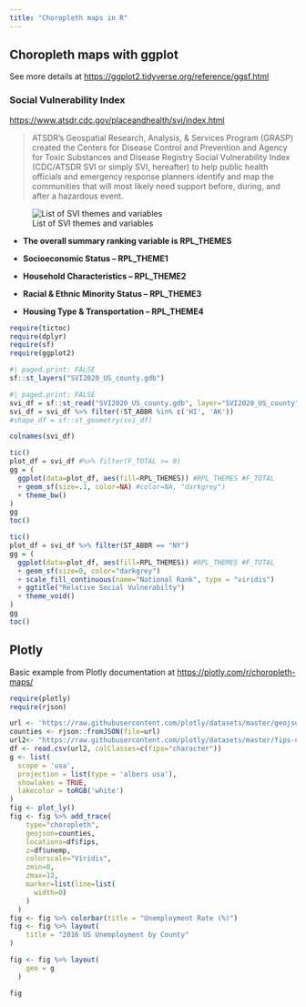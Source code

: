 ```yaml
---
title: "Choropleth maps in R"
---
```


## Choropleth maps with ggplot

See more details at <https://ggplot2.tidyverse.org/reference/ggsf.html>

### Social Vulnerability Index

<https://www.atsdr.cdc.gov/placeandhealth/svi/index.html>

> ATSDR's Geospatial Research, Analysis, & Services Program (GRASP) created the Centers for Disease Control and Prevention and Agency for Toxic Substances and Disease Registry Social Vulnerability Index (CDC/ATSDR SVI or simply SVI, hereafter) to help public health officials and emergency response planners identify and map the communities that will most likely need support before, during, and after a hazardous event.

![List of SVI themes and variables](https://www.atsdr.cdc.gov/placeandhealth/svi/documentation/SVI-Variables.png?_=02699 "SVI Variables")

-   **The overall summary ranking variable is RPL_THEMES**

-   **Socioeconomic Status -- RPL_THEME1**

-   **Household Characteristics -- RPL_THEME2**

-   **Racial & Ethnic Minority Status -- RPL_THEME3**

-   **Housing Type & Transportation -- RPL_THEME4**

```r
require(tictoc)
require(dplyr)
require(sf)
require(ggplot2)
```

```r
#| paged.print: FALSE
sf::st_layers("SVI2020_US_county.gdb")

```

```r
#| paged.print: FALSE
svi_df = sf::st_read("SVI2020_US_county.gdb", layer="SVI2020_US_county")
svi_df = svi_df %>% filter(!ST_ABBR %in% c('HI', 'AK'))
#shape_df = sf::st_geometry(svi_df)
```

```r
colnames(svi_df)
```

```r
tic()
plot_df = svi_df #%>% filter(F_TOTAL >= 0)
gg = (
  ggplot(data=plot_df, aes(fill=RPL_THEMES)) #RPL_THEMES #F_TOTAL
  + geom_sf(size=.1, color=NA) #color=NA, "darkgrey")
  + theme_bw()
)
gg
toc()
```

```r
tic()
plot_df = svi_df %>% filter(ST_ABBR == "NY")
gg = (
  ggplot(data=plot_df, aes(fill=RPL_THEMES)) #RPL_THEMES #F_TOTAL
  + geom_sf(size=0, color="darkgrey")
  + scale_fill_continuous(name="National Rank", type = "viridis")
  + ggtitle("Relative Social Vulnerabilty")
  + theme_void()
)
gg
toc()
```

## Plotly

Basic example from Plotly documentation at <https://plotly.com/r/choropleth-maps/>

```r
require(plotly)
require(rjson)
```

```r
url <- 'https://raw.githubusercontent.com/plotly/datasets/master/geojson-counties-fips.json'
counties <- rjson::fromJSON(file=url)
url2<- "https://raw.githubusercontent.com/plotly/datasets/master/fips-unemp-16.csv"
df <- read.csv(url2, colClasses=c(fips="character"))
g <- list(
  scope = 'usa',
  projection = list(type = 'albers usa'),
  showlakes = TRUE,
  lakecolor = toRGB('white')
)
fig <- plot_ly()
fig <- fig %>% add_trace(
    type="choropleth",
    geojson=counties,
    locations=df$fips,
    z=df$unemp,
    colorscale="Viridis",
    zmin=0,
    zmax=12,
    marker=list(line=list(
      width=0)
    )
  )
fig <- fig %>% colorbar(title = "Unemployment Rate (%)")
fig <- fig %>% layout(
    title = "2016 US Unemployment by County"
)

fig <- fig %>% layout(
    geo = g
  )

fig

```
